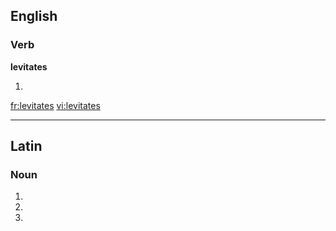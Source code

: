 
==English==

===Verb===
'''levitates'''

# {{third-person singular of|[[levitate]]}}

[[fr:levitates]]
[[vi:levitates]]

----
==Latin==

===Noun===
{{la-noun-form|levitātēs}}

# {{inflection of|levitas|levitās|nom|p|lang=la}}
# {{inflection of|levitas|levitās|acc|p|lang=la}}
# {{inflection of|levitas|levitās|voc|p|lang=la}}
{{count page|[[Wiktionary:Page count]]}}
{{rfc-auto}}